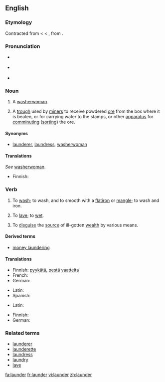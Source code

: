 {{was wotd|2007|October|5}}
{{wikipedia|dab=launder}}
==English==

===Etymology===
Contracted from {{OE.}} {{term|lavender}} < {{F.}} {{term|lavandière}} < {{LL.}} {{term|lavandena}}, from {{L.}} {{term|lavo|lavō|I wash}}.

===Pronunciation===
*{{a|RP}} {{IPA|/ˈlɔːndə/}}
*{{a|US}} {{IPA|/ˈlɑːndɚ/}}
*{{audio|en-us-launder.ogg|Audio (US)}}

===Noun===
{{en-noun}}

# {{obsolete}} A [[washerwoman]].
# {{mining}} A [[trough]] used by [[miner]]s to receive powdered [[ore]] from the box where it is beaten, or for carrying water to the stamps, or other [[apparatus]] for [[comminuting]] ([[sorting]]) the ore.

====Synonyms====
*{{i-c|washerwoman}} [[launderer]], [[laundress]], [[washerwoman]]

====Translations====
{{trans-top|washerwoman}}
''See'' [[washerwoman]].
{{trans-mid}}
{{trans-bottom}}

{{trans-top|trough used by miners}}
* Finnish: {{t-|fi|ränni}}
{{trans-mid}}
{{trans-bottom}}

===Verb===
{{en-verb}}

# {{italbrac|clothing}} To [[wash]]; to wash, and to smooth with a [[flatiron]] or [[mangle]]; to wash and iron.
# {{obsolete}} To [[lave]]; to [[wet]].
# {{italbrac|money}} To [[disguise]] the [[source]] of ill-gotten [[wealth]] by various means.

====Derived terms====
*[[money laundering]]

====Translations====
{{trans-top|to wash}}
* Finnish: [[pyykätä]], [[pestä]] [[vaate|vaatteita]]
* French: {{t|fr|blanchir}}
* German: {{t+|de|waschen}}
{{trans-mid}}
* Latin: {{t-|la|lavo|alt=lavō}}
* Spanish: {{t+|es|lavar}}
{{trans-bottom}}

{{trans-top|to wet}}
{{trans-mid}}
* Latin: {{t-|la|lavo|alt=lavō}}
{{trans-bottom}}

{{trans-top|to disguise the source of}}
* Finnish: {{t+|fi|pestä}}
* German: {{t+|de|waschen}}
{{trans-mid}}
{{trans-bottom}}

===Related terms===
*[[launderer]]
*[[launderette]]
*[[laundress]]
*[[laundry]]
*[[lave]]

[[fa:launder]]
[[fr:launder]]
[[vi:launder]]
[[zh:launder]]